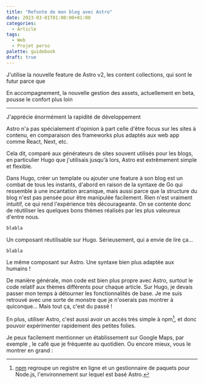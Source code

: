 ```yaml
---
title: "Refonte de mon blog avec Astro"
date: 2023-03-01T01:00:00+01:00
categories:
  - Article
tags:
  - Web
  - Projet perso
palette: guidebook
draft: true
---
```


J'utilise la nouvelle feature de Astro v2, les content collections, qui sont le futur parce que

En accompagnement, la nouvelle gestion des assets, actuellement en beta, pousse le confort plus loin

---

J'apprécie énormément la rapidité de développement

Astro n'a pas spécialement d'opinion à part celle d'être focus sur les sites à contenu, en comparaison des frameworks plus adaptés aux web app comme React, Next, etc.

Cela dit, comparé aux générateurs de sites souvent utilisés pour les blogs, en particulier Hugo que j'utilisais jusqu'à lors, Astro est extrêmement simple et flexible.

Dans Hugo, créer un template ou ajouter une feature à son blog est un combat de tous les instants, d'abord en raison de la syntaxe de Go qui ressemble à une incantation arcanique, mais aussi parce que la structure du blog n'est pas pensée pour être manipulée facilement. Rien n'est vraiment intuitif, ce qui rend l'expérience très décourageante. On se contente donc de réutiliser les quelques bons thèmes réalisés par les plus valeureux d'entre nous.

```go
blabla
```

Un composant réutilisable sur Hugo. Sérieusement, qui a envie de lire ça...

```js
blabla
```

Le même composant sur Astro. Une syntaxe bien plus adaptée aux humains !

De manière générale, mon code est bien plus propre avec Astro, surtout le code relatif aux thèmes différents pour chaque article. Sur Hugo, je devais passer mon temps à détourner les fonctionnalités de base. Je me suis retrouvé avec une sorte de monstre que je n'oserais pas montrer à quiconque... Mais tout ça, c'est du passé !

En plus, utiliser Astro, c'est aussi avoir un accès très simple à npm[^npm], et donc pouvoir expérimenter rapidement des petites folies.

[^npm]: [npm](https://www.npmjs.com/) regroupe un registre en ligne et un gestionnaire de paquets pour Node.js, l'environnement sur lequel est basé Astro.

Je peux facilement mentionner un établissement sur Google Maps, par exemple <MapsMention id="ChIJwwSgcne9rhIRRsr5jm12cCQ" title="Kopi"/>, le café que je fréquente au quotidien. Ou encore mieux, vous le montrer en grand :

<GoogleMaps id="ChIJwwSgcne9rhIRRsr5jm12cCQ" />

<OpenGraph url="http://ogp.me/" />
